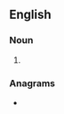{{also|Beemers}}
==English==

===Noun===
{{head|en|noun plural form}}

# {{plural of|beemer|lang=en}}

===Anagrams===
* {{anagrams|en|a=beeemrs|Embrees|berseem}}